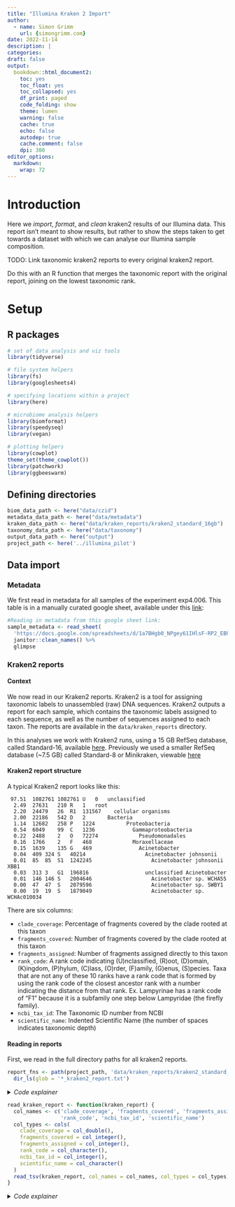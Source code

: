 ```yaml
---
title: "Illumina Kraken 2 Import"
author:
  - name: Simon Grimm
    url: {simongrimm.com}
date: 2022-11-14
description: |
categories:
draft: false
output:
  bookdown::html_document2:
    toc: yes
    toc_float: yes
    toc_collapsed: yes
    df_print: paged
    code_folding: show
    theme: lumen
    warning: false
    cache: true
    echo: false
    autodep: true
    cache.comment: false
    dpi: 300
editor_options:
  markdown:
    wrap: 72
---
```




# Introduction
Here we *import*, *format*, and *clean* kraken2 results of our Illumina data. This report isn't meant to show results, but rather to show the steps taken to get towards a dataset with which we can analyse our Illumina sample composition.

TODO: Link taxonomic kraken2 reports to every original kraken2 report.

Do this with an R function that merges the taxonomic report with the original report, joining on the lowest taxonomic rank.

# Setup

## R packages

```r
# set of data analysis and viz tools
library(tidyverse)

# file system helpers
library(fs)
library(googlesheets4)

# specifying locations within a project
library(here)

# microbiome analysis helpers
library(biomformat)
library(speedyseq)
library(vegan)

# plotting helpers
library(cowplot)
theme_set(theme_cowplot())
library(patchwork)
library(ggbeeswarm)
```

## Defining directories

```r
biom_data_path <- here("data/czid")
metadata_data_path <- here("data/metadata")
kraken_data_path <- here("data/kraken_reports/kraken2_standard_16gb")
taxonomy_data_path <- here("data/taxonomy")
output_data_path <- here("output")
project_path <- here('../illumina_pilot')
```

## Data import

### Metadata
We first read in metadata for all samples of the experiment exp4.006. This table is in a manually curated google sheet, available under this [link](https://docs.google.com/spreadsheets/d/1a7BHgb0_NPgey61IHlsF-RP2_EBhAUyW4e377oHQs1k/edit):
```r
#Reading in metadata from this google sheet link:
sample_metadata <- read_sheet(
  'https://docs.google.com/spreadsheets/d/1a7BHgb0_NPgey61IHlsF-RP2_EBhAUyW4e377oHQs1k/edit') %>%
  janitor::clean_names() %>%
  glimpse
```

### Kraken2 reports

#### Context

We now read in our Kraken2 reports. Kraken2 is a tool for assigning taxonomic labels to unassembled (raw) DNA sequences. Kraken2 outputs a report for each sample, which contains the taxonomic labels assigned to each sequence, as well as the number of sequences assigned to each taxon. The reports are available in the `data/kraken_reports` directory.

In this analyses we work with Kraken2 runs, using a 15 GB RefSeq database, called Standard-16, available [here](https://benlangmead.github.io/aws-indexes/k2). Previously we used a smaller RefSeq database (~7.5 GB) called Standard-8 or Minikraken, viewable [here](https://benlangmead.github.io/aws-indexes/k2#:~:text=to%20use%20it.-,Kraken%202%20/%20Bracken%20Refseq%20indexes,-Starting%20Fall%202020)

#### Kraken2 report structure

A typical Kraken2 report looks like this:

```
 97.51	1082761	1082761	U	0	unclassified
  2.49	27631	210	R	1	root
  2.20	24479	26	R1	131567	  cellular organisms
  2.00	22186	542	D	2	    Bacteria
  1.14	12682	258	P	1224	      Proteobacteria
  0.54	6049	99	C	1236	        Gammaproteobacteria
  0.22	2488	2	O	72274	          Pseudomonadales
  0.16	1766	2	F	468	            Moraxellaceae
  0.15	1639	135	G	469	              Acinetobacter
  0.04	409	324	S	40214	                Acinetobacter johnsonii
  0.01	85	85	S1	1242245	                  Acinetobacter johnsonii XBB1
  0.03	313	3	G1	196816	                unclassified Acinetobacter
  0.01	146	146	S	2004646	                  Acinetobacter sp. WCHA55
  0.00	47	47	S	2079596	                  Acinetobacter sp. SWBY1
  0.00	19	19	S	1879049	                  Acinetobacter sp. WCHAc010034
```

There are six columns:

 - `clade_coverage`: Percentage of fragments covered by the clade rooted at this taxon
 - `fragments_covered`: Number of fragments covered by the clade rooted at this taxon
 - `fragments_assigned`: Number of fragments assigned directly to this taxon
 - `rank_code`: A rank code indicating (U)nclassified, (R)oot, (D)omain, (K)ingdom, (P)hylum, (C)lass,
(O)rder, (F)amily, (G)enus, (S)pecies. Taxa that are not any of these 10 ranks have a
rank code that is formed by using the rank code of the closest ancestor rank with a
number indicating the distance from that rank. Ex. Lampyrinae has a rank code of
“F1” because it is a subfamily one step below Lampyridae (the firefly family).
 - `ncbi_tax_id`: The Taxonomic ID number from NCBI
 - `scientific_name`: Indented Scientific Name (the number of spaces indicates  taxonomic depth)

#### Reading in reports

First, we read in the full directory paths for all kraken2 reports.
```r
report_fns <- path(project_path, 'data/kraken_reports/kraken2_standard_16gb') %>%
  dir_ls(glob = '*_kraken2_report.txt')
```
<details>
  <summary>*Code explainer*</summary>
  `dir_ls` returns a vector of file paths. `Glob` allows us to use regex, matching any file path that ends with `_kraken2_report.txt`.
</details>
```r
read_kraken_report <- function(kraken_report) {
  col_names <- c('clade_coverage', 'fragments_covered', 'fragments_assigned',
                 'rank_code', 'ncbi_tax_id', 'scientific_name')
  col_types <- cols(
    clade_coverage = col_double(),
    fragments_covered = col_integer(),
    fragments_assigned = col_integer(),
    rank_code = col_character(),
    ncbi_tax_id = col_integer(),
    scientific_name = col_character()
  )
  read_tsv(kraken_report, col_names = col_names, col_types = col_types)
}
```
<details>
  <summary>*Code explainer*</summary>
  Defining a function to read in a kraken2 report. We specify the column names (`col_names) and types (`col_types`), and then use `read_tsv` to read in the given `kraken_report`.
</details>
```r
names(report_fns) <- str_extract(report_fns %>% path_file, '^.*(?=_kraken2_report.txt)')
kraken_reports <- map_dfr(report_fns, read_kraken_report, .id = 'sample')
```
<details>
  <summary>*Code explainer*</summary>
  Here we use `names()` to assign the respective sample number to each object in the vector `report_fns`, where the sample number is in the file name within the `report_fns` path file.
  We extract the file name using this regular expression `'^.*(?=kraken2_report.txt)'`. This expression
  - returns everything before the first occurrence of `kraken2_report.txt` by anchoring the start of the string (^),
  - matching any character (.= any character, * any length of text),
  - and then stopping at the first `kraken2_report.txt`.

  Next we read in each kraken2 report into an R data table. This is done with the `map_dfr` function, which maps a function onto each element of a vector, and then combines the output into a data frame.
<details>
#### Linking kraken2 reports with taxonomic information

We now want to link the resulting kraken2 dataframe with information about the full upstream taxonomy of each taxa present in `kraken2_sample_reports`.

These full taxonomies can either be created by [Kraken]([manual](https://github.com/DerrickWood/kraken2/blob/master/docs/MANUAL.markdown#:~:text=provide%20the%20option-,%2D%2Duse%2Dmpa%2Dstyle,-that%20can%20be)), or through a KrakenTools script, kraken2mpa.py, which is available [here](https://github.com/naobservatory/KrakenTools).

```r
##Integrate the following code into the mag pipeline.
#<!-- for file in data/kraken_reports/kraken2_standard_16gb/*.txt
#do
#	python3 local_scripts/KrakenTools/kreport2mpa_older_version.py -r $file -o $file.mpa
#done
#
#mkdir output/kraken/kraken2_standard_16gb
#for file in data/kraken_reports/kraken2_standard_16gb/*.mpa
#do
#  mv $file output/kraken/kraken2_standard_16gb
#done -->
```

```r
taxonomy_fns <- path(output_data_path, '/kraken/kraken2_standard_16gb') %>%
  dir_ls(glob = '*_kraken2_report.txt.mpa') %>%
  glimpse()
```
<details>
  <summary>*Code explainer*</summary>
  Again, `dir_ls` returns a vector of file paths. `Glob` allows us to use regex, matching any file path that ends with `_kraken2_report.txt.mpa`, thus matching all taxonomy reports.
</details>
```r
read_kraken_taxonomy <- function(kraken_taxonomy) {
  col_names <- c('full_taxonomy', 'fragments_covered')
  col_types <- cols(
    full_taxonomy = col_character(),
    fragments_covered = col_integer()
  )
  read_tsv(kraken_taxonomy, col_names = col_names, col_types = col_types)
}
```
<details>
  <summary>*Code explainer*</summary>
  Defining a function to read in a kraken2 taxonomy report (txt.mpa). We specify the column names (`col_names) and types (`col_types`), and then use `read_tsv` to read in the given `kraken_t`.
</details>
```r
names(taxonomy_fns) <- str_extract(taxonomy_fns %>% path_file, '^.*(?=_kraken2_report.txt.mpa)')
kraken_taxonomies <- map_dfr(taxonomy_fns, read_kraken_taxonomy, .id = 'sample') %>%
  mutate_if(is.character, tolower) %>%
  mutate_if(is.character, ~str_replace_all(., ' ', '_')) %>%
  glimpse()
```

Now we want to turn the full taxonomy column into several taxonomic ranks. We can do this by splitting the full taxonomy column on the |.
```r
#Finish explainer of code below
kraken_taxonomies_expanded <- kraken_taxonomies %>%
  mutate(
    kingdom = str_extract(full_taxonomy, "(?<=^k__)[^|]+"),
    phylum  = str_extract(full_taxonomy, "(?<=p__)[^|]+"),
    class   = str_extract(full_taxonomy, "(?<=c__)[^|]+"),
    order   = str_extract(full_taxonomy, "(?<=o__)[^|]+"),
    family  = str_extract(full_taxonomy, "(?<=f__)[^|]+"),
    genus   = str_extract(full_taxonomy, "(?<=g__)[^|]+"),
    species = str_extract(full_taxonomy, "(?<=s__)[^|]+")
  )

```
<details>
  <summary>*Code explainer*</summary>
  Positive Lookbehind (?<=c__)
  Assert that the Regex below matches
  c__ matches the characters c__ literally (case sensitive)
  Match a single character not present in the list below [^|]
  + matches the previous token between one and unlimited times, as many times as possible, giving back as needed (greedy)
  | matches the character | with index 12410 (7C16 or 1748) literally (case sensitive)
</details>

```


```r
taxonomy_reference <- read_csv(path(taxonomy_data_path, 'taxonomy_reference.csv'), skip = 1) %>%
  janitor::clean_names() %>%
  # remove unused columns
  select(where(~!all(is.na(.)))) %>%
  mutate_if(is.character, tolower) %>%
  mutate_if(is.character, ~str_replace_all(., ' ', '_')) %>%
  glimpse
```

## Linking genome composition information with kraken2 entries

We have useful metadata about ~all viral species in the ICTV table ([source](https://ictv.global/vmr)), viewable as a google sheet [here](https://docs.google.com/spreadsheets/d/1mufrHxLlTnDR37YLnWeauXYXTm0dZKXYoPOiMemP2GY/edit?usp=sharing).

We have **three different ways** of linking viruses persent in the kraken2 reports with the ICTV table:

 1. Link entries by species name.
 2. Link virus genome composition by identifying common higher taxonomic lebels (e.g. family, genus, order, etc.) between the ICTV table and the kraken2 reports. These higher taxonomic levels would need to only have one possible genome composition state.
 3. Link viruses by linking their NCBI Tax ID (given by Kraken2) and their GenBank accession number (given by ICTV).

### Linking entries by species name

Let's try to link the viruses by species name first.

First, we subset all unique viral species taxonomies from the kraken2 taxonomic reports.
```r
kraken_viral_species <- kraken_taxonomies_expanded %>%
  # Extracting all Viruses
  filter(kingdom == 'viruses') %>%
  # Dropping all rows with duplicate virus names, thus only keeping  We are using keep_all to keep all other columns, not only virus.
  distinct(species, .keep_all = TRUE) %>%
  # Dropping all rows with NA values in the species column
  filter(!is.na(species)) %>%
  glimpse()
```

Then we define two functions both creating a vector, returning TRUE if a given **species** or **genus** name is present in the ICTV table.

```r
logical_virus_presence <- function(virus) {
  if (virus %in% taxonomy_reference$species) {
    return(TRUE)
  } else if (virus %in% taxonomy_reference$virus_name_s) {
    return(TRUE)
  } else {
    return(FALSE)
}}

logical_genus_presence <- function(genus) {
  if (genus %in% taxonomy_reference$genus) {
    return(TRUE)
  } else {
    return(FALSE)
}}
```

Running functions on our subset taxnomies `kraken_viral_species`. We can then combine the results to end up with a logical vector, indicating true wherever either a kraken species or a genus matches in the ICTV table.

```r
virus_present <- map(kraken_viral_species$species, logical_virus_presence) %>%
  as.logical()

genus_present <- map(kraken_viral_species$genus, logical_genus_presence) %>%
  as.logical()

virus_or_genus_present <- (virus_present | genus_present) %>%
  sum() %>%
  glimpse
```
<details>
  <summary>*Code explainer*</summary>
  | is a logical OR operator, which returns TRUE if either of the two arguments are TRUE. We can use this to combine the results of the two functions, to end up with a logical vector, indicating true wherever either a kraken species or a genus matches in the ICTV table. More on Boolean algebra can be found [here](https://r4ds.hadley.nz/logicals.html#fig-bool-ops:~:text=Once%20you%20have%20multiple%20logical%20vectors%2C%20you%20can%20combine%20them%20together%20using%20Boolean%20algebra.%20In%20R%2C%20%26%20is%20%E2%80%9Cand%E2%80%9D%2C%20%7C%20is%20%E2%80%9Cor%E2%80%9D%2C%20!%20is%20%E2%80%9Cnot%E2%80%9D%2C%20and%20xor()%20is%20exclusive%20or2.)
</details>

Doing this we find that only **`r virus_or_genus_present`** of the **`r length(kraken_viral_species$species)`** species in the kraken2 match onto the ICTV table, either by species or genus name. This equates to **`r round((virus_or_genus_present / length(kraken_viral_species$species) *100))` %** of species in our kraken2 analyses.

### Linking entries through higher taxonomic ranks

We could thus try to link genome composition to our kraken2 species', by identifying higher taxonomic ranks that are more likely to be homogenous between both ICTV and Kraken2 taxonomies. We've previously created these taxonomies this by using kreport2mpa.py; the output files are found under `output/kraken/kraken2_standard_16gb/*.txt.mpa`.

Next, we want to identify on which taxonomic level we want link entries. We do this by figuring out which taxonomic level in the ICTV table is easily linkable while also maintaining unique genome composition.

TODO - delete the latter: As seen below there are more than 1400 species that do not have the same genome composition as other species in their genus. This means that we cannot link entries by genus, as this would result in a lot of misclassifications.

**As of now it seems we will have to link entries in various ways, as there is no single taxonomic level that is both homogenous and linkable.**



### Reflecting on what I'm trying to do here

I have now created full taxonomies for the kraken2 data. What we now want to do is link the genome composition info of the ICTV table to our kraken2 species data, either linking on species or genus. For this we
 1. String split genome composition information along into four columns containing i) single stranded or double stranded, ii) DNA, and RNA, iii) and + or - or +/-, and iv) RT or non -RT.
 2. Then we match the kraken2 data, first on species where we add all genome composition information.
 3. For sequences that do not match on species, we match on genus. Here we group_by genus, checking if any genome composition information is **ambiquous**. If this is the case, we will enter that value. If there is no value for this category of genome composition, we will return NA.


```r
#Pseudocode: Add four columns, each containing a single genome composition category
taxonomy_reference_split_genome_comp <- taxonomy_reference %>%
  mutate(
    single_stranded_double_stranded = str_extract(genome_composition, 'ss|ds'),
    DNA_RNA = str_extract(genome_composition, 'dna|rna'),
    plus_minus = str_extract(genome_composition, '\\(\\+\\)|\\(\\-\\)|\\(\\+/-\\)'),
    RT_non_RT = str_extract(genome_composition, '-rt|non-rt')
  )

#Count number of occurences for each of unique genome composition
count_subset_genome_composition <- function (taxonomy_reference_split_genome_comp) {
  #Count number of occurences for each of unique genome composition
  taxonomy_reference_split_genome_comp %>%
    count(single_stranded_double_stranded) %>%
    print

  taxonomy_reference_split_genome_comp %>%
    count(DNA_RNA) %>%
    print

  taxonomy_reference_split_genome_comp %>%
    count(plus_minus) %>%
    print

  taxonomy_reference_split_genome_comp %>%
    count(RT_non_RT) %>%
    print
}

count_subset_genome_composition(taxonomy_reference_split_genome_comp)

taxonomy_reference_split_genome_comp %>%
  #Print number of occurences for each of unique genome composition
  count(DNA_RNA),
  count(single_stranded_double_stranded),
  print
```


Linking taxonomic information to `kraken_viral_species` by species

```r



kraken_viral_species_complete <- kraken_viral_species %>%
  select(!full_taxonomy) %>%
    left_join(
      kraken_reports %>%
        select(
          scientific_name,
          clade_coverage,
          fragments_assigned,
          ncbi_tax_id) %>%
        mutate_if(is.character, tolower) %>%
        mutate_if(is.character, ~str_replace_all(., ' ', '_')), #Turning all character variables into snake_case
      by = c('species' = 'scientific_name') #Joining on species name
    )
```

```

```r
#deprecated
# pull_taxonomy_rows <- function(kraken_report) {
#    desired_taxa <- template_taxonomy$taxonomy %>%
#      Extracting the lowest taxonomic rank
#      str_extract('([^__]*)$')
#    kraken_report %>%
#      filter(scientific_name %in% desired_taxa)
# }

# desired_rows <- pull_taxonomy_rows(kraken_reports)
```
<details>
  <summary>*Code explainer*</summary>
  We first extract the lowest taxonomic rank from the template taxonomy report. This is done by using the regular expression `([^__]*)$`. This expression
  - looks backward from the end of the file with `$`,
  - and eturns everything before the last occurrence of `__` by anchoring the end of the string (^) at `__`.

  Next, we filter the given `kraken_report` report to only include the rows that contain the desired taxa, by matching on their scientific name, which equals the entries lowest taxonomic rank.
</details>


```r
non_unique_composition_genus <- taxonomy_reference %>%
  group_by(genus) %>%
  #Filter all genera with more than one genome composition
  filter(n_distinct(genome_composition) > 1) %>%
  nrow %>%
  glimpse

composition_w_o_pos_neg <- taxonomy_reference %>%
  mutate(
    genome_composition = str_replace_all(genome_composition, '\\(\\+/-\\)', ''),
    genome_composition = str_replace_all(genome_composition, '\\(\\+\\)', ''),
    genome_composition = str_replace_all(genome_composition, '\\(\\-\\)', '')
  )

non_unique_composition_genus_w_o_pos_neg <- composition_w_o_pos_neg %>%
  group_by(genus) %>%
  #Filter all genera with more than one genome composition
  filter(n_distinct(genome_composition) > 1) %>%
  nrow %>%
  glimpse


non_unique_composition_family_w_o_pos_neg <- composition_w_o_pos_neg %>%
  group_by(family) %>%
  #Filter all genera with more than one genome composition
  filter(n_distinct(genome_composition) > 1) %>%
  nrow %>%
  glimpse

non_unique_composition_family <- taxonomy_reference %>%
  group_by(family) %>%
  #Filter all genera with more than one genome composition
  filter(n_distinct(genome_composition) > 1) %>%
  nrow %>%
  glimpse


unique(composition_w_o_pos_neg$genome_composition) %>%
  print

unique(taxonomy_reference$genome_composition) %>%
  print

non_unique_composition_family <- taxonomy_reference %>%
  group_by(family) %>%
  #Filter all genera with more than one genome composition
  filter(n_distinct(genome_composition) > 1) %>%
  glimpse


taxonomy_reference %>% glimpse



# summarise(unique_composition = n_distinct(genome_composition)) %>%
# #Checking if there are any genera with more than one genome composition
# filter(unique_composition > 1) %>%
# glimpse
```



```r
#How many species have attached genome composition information?
taxonomy_reference %>%
  filter(!is.na(genome_composition)) %>%
  nrow() %>%
  print

virus_or_genus_present %>% sum %>% glimpse

taxonomy_reference %>%
  nrow() %>%
  glimpse
```


















# Outdated code - ignore


```r
# If using VSCode You will need to switch to the bash kernel to run this.

# Or, you can try this: https://www.ncbi.nlm.nih.gov/guide/howto/dwn-records/

# for ACC in

# #Read out the first column of the file 10170_full_taxonomy.txt
# for ACC in cut -f 1 10170_full_taxonomy.txt |\
# echo
# # Remove the first line (the header)
# MK064563 MH447526 AM087120 AM087121 AM087122 AM087123 EU545650 AF440571
# do
#    echo -n -e "$ACC\t"
#    # Now we cut the taxid from the line. The taxid is between the '>' and '<' characters. -d '>' means cut on the '>' character, -f 2 means take the second field (the one after the cut). -d '<' means cut on the '<' character, -f 1 means take the first field (the one before the cut).
#    curl -s "https://eutils.ncbi.nlm.nih.gov/entrez/eutils/efetch.fcgi?db=nuccore&id=${ACC}&rettype=fasta&retmode=xml" |\
#    grep TSeq_taxid |\
#    cut -d '>' -f 2 |\
#    cut -d '<' -f 1 |\
#    tr -d "\n"
#    echo
#  done
```

### Tax table

We could create the tax table either by inferring the taxonomy from the kraken2 reports, or by using the ictv taxonomy table. I will try both approaches.

#### ICTV Taxonomy

```r


#Creating a csv, both only containing usable genbank ids, and usable refseq ids.

genbank_accessions <- taxonomy_reference %>%
  select(virus_genbank_accession) %>%
  distinct(virus_genbank_accession, .keep_all = TRUE) %>% #select unique species
  filter(!is.na(virus_genbank_accession)) %>% #drop NA entries
  filter(!str_detect(virus_genbank_accession, ' ')) %>% #drop entries with spaces
  filter(!str_detect(virus_genbank_accession, ':')) %>% #drop entries with colons
  write.csv(path(taxonomy_data_path, 'virus_genbank_accession.csv'), row.names = FALSE)

taxonomy_reference %>%
  select(virus_refseq_accession) %>%
  distinct(virus_refseq_accession) %>%
  filter(!is.na(virus_refseq_accession)) %>%
  filter(!str_detect(virus_refseq_accession, ' ')) %>%
  write.csv(path(taxonomy_data_path, 'virus_refseq_accession.csv'), row.names = FALSE)

```


```r
#Number of rows in the kraken2 composite taxonomy dataframe
nrow(kraken_viral_species)
```



## Creating an otu table from the kraken2 reports
To get where we want we first need to take a look at how our kraken2 dataframes look like.

From this table we can see that we have a lot of information that we don't need. We only need the ncbi_tax_id and the fragments_assigned of all species. We can filter down to these columns using the select function and filter down to the species level using the filter function.

We combine these steps in a function called fun_subset_otu_table.

**ACTION** The final line of code in the function below should rename the fragments_covered column to the sample name. Using deparse(substitute(.))


## Building the phyloseq object

Now that we have both our metadata and our otu table we can build our phyloseq object. We start by creating a sample_data object from our metadata dataframe.

**ACTION** Code is not working yet. Likely due to mismatches (of unknown nature) between the otu_table and the sample_data. Also, the tax_table still needs to be created, as outlined earlier.
```r
#ps <- phyloseq(
#  otu_table(otu_kraken %>% as.matrix, taxa_are_rows = TRUE),
#  sample_data(sample_metadata)
#)
```
